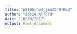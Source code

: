 ```yaml
---
title: "p8105_hw4_jma2249.Rmd"
author: "Josie Alford"
date: "10/30/2017"
output: html_document
---
```

```r

```

